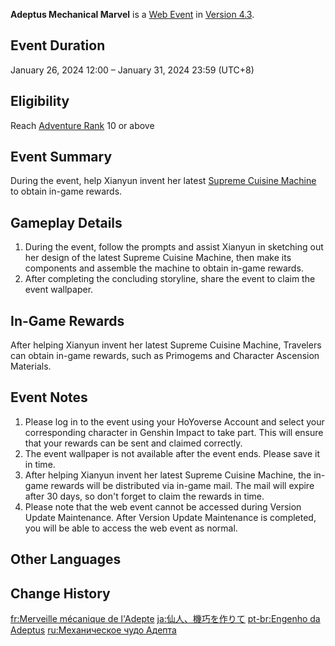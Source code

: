 {{Event Tabs}}
{{Event
|name              = Adeptus Mechanical Marvel
|image             = Adeptus Mechanical Marvel.png
|type              = Web
|group             = Character Release
|time_known        = yes
|time_start        = 2024-01-26 12:00:00
|time_start_offset = GMT+8
|time_end          = 2024-01-31 23:59:59
|time_end_offset   = GMT+8
|link              = https://genshin.hoyoverse.com/en/news/detail/122062
|link2             = https://act.hoyoverse.com/ys/event/e20240126xianyun-yzdnly/index.html
|link2name         = Event Page
|characters        = Xianyun
}}
{{Description|The latest Supreme Cuisine Machine is now complete! Come quick and experience it!}}
'''Adeptus Mechanical Marvel''' is a [[Web Event]] in [[Version 4.3]].

==Event Duration==
January 26, 2024 12:00 – January 31, 2024 23:59 (UTC+8)

==Eligibility==
Reach [[Adventure Rank]] 10 or above

==Event Summary==
During the event, help Xianyun invent her latest [[Supreme Cuisine Machine]] to obtain in-game rewards.

==Gameplay Details==
# During the event, follow the prompts and assist Xianyun in sketching out her design of the latest Supreme Cuisine Machine, then make its components and assemble the machine to obtain in-game rewards.
# After completing the concluding storyline, share the event to claim the event wallpaper.

==In-Game Rewards==
After helping Xianyun invent her latest Supreme Cuisine Machine, Travelers can obtain in-game rewards, such as Primogems and Character Ascension Materials.
{{Card List|delim=;|show_caption=1|Primogem*40;Vayuda Turquoise Fragment*3;Mora*20,000;Mystic Enhancement Ore*2}}

==Event Notes==
# Please log in to the event using your HoYoverse Account and select your corresponding character in Genshin Impact to take part. This will ensure that your rewards can be sent and claimed correctly.
# The event wallpaper is not available after the event ends. Please save it in time.
# After helping Xianyun invent her latest Supreme Cuisine Machine, the in-game rewards will be distributed via in-game mail. The mail will expire after 30 days, so don't forget to claim the rewards in time.
# Please note that the web event cannot be accessed during Version Update Maintenance. After Version Update Maintenance is completed, you will be able to access the web event as normal.

==Other Languages==
{{Other Languages
|en       = Adeptus Mechanical Marvel
|zhs      = 仙人筑机巧
|zhs_rm   = Xiānrén Zhù Jīqiǎo
|zht      = 仙人築機巧
|zht_rm   = Xiānrén Zhù Jīqiǎo
|zh_tl    = 
|ja       = 仙人、機巧を作りて
|ja_rm    = Sennin, Kikou wo Tsukurite
|ja_tl    = 
|ko       = 선인<->의 기관 제작
|ko_tl    = Adeptus' Device Making
|es       = Ingenio mecánico Adeptus
|es_tl    = Adeptus Mechanical Ingenuity
|fr       = Merveille mécanique de l'Adepte
|fr_tl    = Adeptus Mechanical Marvel
|ru       = Механическое чудо Адепта
|ru_tl    = Adeptus Mechanical Marvel
|th       = ยอดเซียนนักสร้าง
|th_rm    = 
|th_tl    = 
|vi       = Tiên Nhân Khéo Léo
|vi_tl    = 
|de       = Meisterwerk der Adeptin
|de_tl    = Masterpiece of the Adeptus
|id       = Mekanisme Ajaib Sang Adeptus
|id_tl    = The Adeptus' Magical Mechanism
|pt       = Engenho da Adeptus
|pt_tl    = 
|tr       = Adeptusun Mekanik Mucizesi
|tr_tl    = 
|it       = Meraviglie meccaniche adeptiche
|it_tl    = Adeptal Mechanical Marvels
}}

==Change History==
{{Change History|4.3}}

[[fr:Merveille mécanique de l'Adepte]]
[[ja:仙人、機巧を作りて]]
[[pt-br:Engenho da Adeptus]]
[[ru:Механическое чудо Адепта]]